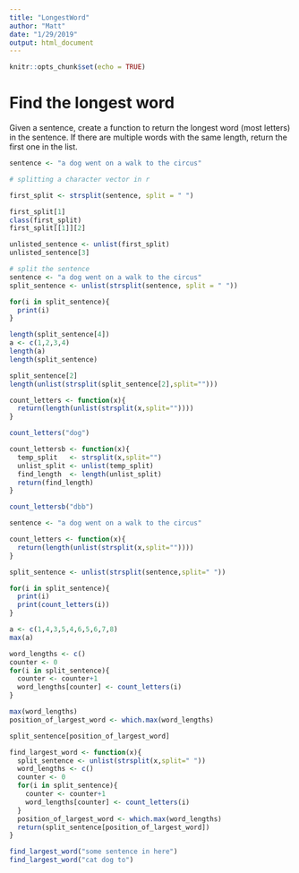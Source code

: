 ```yaml
---
title: "LongestWord"
author: "Matt"
date: "1/29/2019"
output: html_document
---
```


```r
knitr::opts_chunk$set(echo = TRUE)
```

# Find the longest word

Given a sentence, create a function to return the longest word (most letters) in the sentence. If there are multiple words with the same length, return the first one in the list.

```r

sentence <- "a dog went on a walk to the circus"

# splitting a character vector in r

first_split <- strsplit(sentence, split = " ")

first_split[1]
class(first_split)
first_split[[1]][2]

unlisted_sentence <- unlist(first_split)
unlisted_sentence[3]

# split the sentence
sentence <- "a dog went on a walk to the circus"
split_sentence <- unlist(strsplit(sentence, split = " "))

for(i in split_sentence){
  print(i)
}

length(split_sentence[4])
a <- c(1,2,3,4)
length(a)
length(split_sentence)

split_sentence[2]
length(unlist(strsplit(split_sentence[2],split="")))

count_letters <- function(x){
  return(length(unlist(strsplit(x,split=""))))
}

count_letters("dog")

count_lettersb <- function(x){
  temp_split   <- strsplit(x,split="")
  unlist_split <- unlist(temp_split)
  find_length  <- length(unlist_split)
  return(find_length)
}

count_lettersb("dbb")

```


```r
sentence <- "a dog went on a walk to the circus"

count_letters <- function(x){
  return(length(unlist(strsplit(x,split=""))))
}

split_sentence <- unlist(strsplit(sentence,split=" "))

for(i in split_sentence){
  print(i)
  print(count_letters(i))
}

a <- c(1,4,3,5,4,6,5,6,7,8)
max(a)

word_lengths <- c()
counter <- 0
for(i in split_sentence){
  counter <- counter+1
  word_lengths[counter] <- count_letters(i)
}

max(word_lengths)
position_of_largest_word <- which.max(word_lengths)

split_sentence[position_of_largest_word]

```


```r
find_largest_word <- function(x){
  split_sentence <- unlist(strsplit(x,split=" "))
  word_lengths <- c()
  counter <- 0
  for(i in split_sentence){
    counter <- counter+1
    word_lengths[counter] <- count_letters(i)
  }
  position_of_largest_word <- which.max(word_lengths)
  return(split_sentence[position_of_largest_word])
}

find_largest_word("some sentence in here")
find_largest_word("cat dog to")
```

